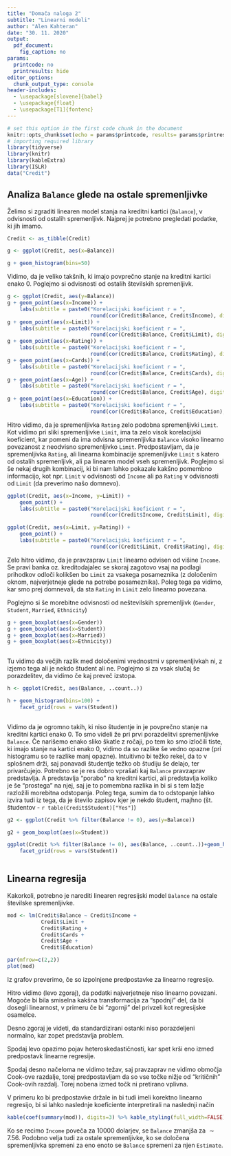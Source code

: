 ```yaml
---
title: "Domača naloga 2"
subtitle: "Linearni modeli"
author: "Alen Kahteran"
date: "30. 11. 2020"
output:
  pdf_document:
    fig_caption: no
params:
  printcode: no
  printresults: hide
editor_options:
  chunk_output_type: console
header-includes:
  - \usepackage[slovene]{babel}
  - \usepackage{float}
  - \usepackage[T1]{fontenc}
---
```


```r
# set this option in the first code chunk in the document
knitr::opts_chunk$set(echo = params$printcode, results= params$printresults, warning = FALSE, message = FALSE)
# importing required library
library(tidyverse)
library(knitr)
library(kableExtra)
library(ISLR)
data("Credit")

```

## Analiza `Balance` glede na ostale spremenljivke

Želimo si zgraditi linearen model stanja na kreditni kartici (`Balance`), v odvisnosti od ostalih spremenljivk. Najprej je potrebno pregledati podatke, ki jih imamo.

```r
Credit <- as_tibble(Credit)

g <- ggplot(Credit, aes(x=Balance))

g + geom_histogram(bins=50)

```

Vidimo, da je veliko takšnih, ki imajo povprečno stanje na kreditni kartici enako 0. Poglejmo si odvisnosti od ostalih številskih spremenljivk. 


```r
g <- ggplot(Credit, aes(y=Balance))
g + geom_point(aes(x=Income)) +
    labs(subtitle = paste0("Korelacijski koeficient r = ", 
                           round(cor(Credit$Balance, Credit$Income), digits=3)))
g + geom_point(aes(x=Limit)) +
    labs(subtitle = paste0("Korelacijski koeficient r = ", 
                           round(cor(Credit$Balance, Credit$Limit), digits=3)))
g + geom_point(aes(x=Rating)) +
    labs(subtitle = paste0("Korelacijski koeficient r = ", 
                           round(cor(Credit$Balance, Credit$Rating), digits=3)))
g + geom_point(aes(x=Cards)) +
    labs(subtitle = paste0("Korelacijski koeficient r = ", 
                           round(cor(Credit$Balance, Credit$Cards), digits=3)))
g + geom_point(aes(x=Age)) +
    labs(subtitle = paste0("Korelacijski koeficient r = ", 
                           round(cor(Credit$Balance, Credit$Age), digits=3)))
g + geom_point(aes(x=Education)) +
    labs(subtitle = paste0("Korelacijski koeficient r = ", 
                           round(cor(Credit$Balance, Credit$Education), digits=3)))

```

Hitro vidimo, da je spremenljivka `Rating` zelo podobna spremenljivki `Limit`. Kot vidimo pri sliki spremenljivke `Limit`, ima ta zelo visok korelacijski koeficient, kar pomeni da ima odvisna spremenljivka `Balance` visoko linearno povezanost z neodvisno spremenljivko `Limit`. Predpostavljam, da je spremenljivka `Rating`, ali linearna kombinacije spremenljivke `Limit` s katero od ostalih spremenljivk, ali pa linearen model vseh spremenljivk. Poglejmo si še nekaj drugih kombinacij, ki bi nam lahko pokazale kakšno pomembno informacijo, kot npr. `Limit` v odvisnosti od `Income` ali pa `Rating` v odvisnosti od `Limit` (da preverimo našo domnevo).

```r

ggplot(Credit, aes(x=Income, y=Limit)) +
    geom_point() +
    labs(subtitle = paste0("Korelacijski koeficient r = ", 
                           round(cor(Credit$Income, Credit$Limit), digits=3)))

ggplot(Credit, aes(x=Limit, y=Rating)) +
    geom_point() +
    labs(subtitle = paste0("Korelacijski koeficient r = ", 
                           round(cor(Credit$Limit, Credit$Rating), digits=3)))
```

Zelo hitro vidimo, da je pravzaprav `Limit` linearno odvisen od višine `Income`. Se pravi banka oz. kreditodajalec se skoraj zagotovo vsaj na podlagi prihodkov odloči kolikšen bo `Limit` za vsakega posameznika (z določenim oknom, najverjetneje glede na potrebe posameznika). Poleg tega pa vidimo, kar smo prej domnevali, da sta `Rating` in `Limit` zelo linearno povezana.

Poglejmo si še morebitne odvisnosti od neštevilskih spremenljivk (`Gender`, `Student`, `Married`, `Ethnicity`)

```r
g + geom_boxplot(aes(x=Gender))
g + geom_boxplot(aes(x=Student))
g + geom_boxplot(aes(x=Married))
g + geom_boxplot(aes(x=Ethnicity))
                           
```

Tu vidimo da večjih razlik med določenimi vrednostmi v spremenljivkah ni, z izjemo tega ali je nekdo študent ali ne. Poglejmo si za vsak slučaj še porazdelitev, da vidimo če kaj preveč izstopa.

```r
h <- ggplot(Credit, aes(Balance, ..count..))

h + geom_histogram(bins=100) +
    facet_grid(rows = vars(Student))
                           
```

Vidimo da je ogromno takih, ki niso študentje in je povprečno stanje na kreditni kartici enako 0. To smo videli že pri prvi porazdelitvi spremenljivke `Balance`. Če narišemo enako sliko škatle z ročaji, po tem ko smo izločili tiste, ki imajo stanje na kartici enako 0, vidimo da so razlike še vedno opazne (pri histogramu so te razlike manj opazne). Intuitivno bi težko rekel, da to v splošnem drži, saj ponavadi študentje težko ob študiju še delajo, ter privarčujejo. Potrebno se je res dobro vprašati kaj `Balance` pravzaprav predstavlja. A predstavlja "porabo" na kreditni kartici, ali predstavlja koliko je še "prostega" na njej, saj je to pomembna razlika in bi si s tem lažje razložili morebitna odstopanja. Poleg tega, sumim da to odstopanje lahko izvira tudi iz tega, da je število zapisov kjer je nekdo študent, majhno (št. študentov - `r table(Credit$Student)["Yes"]`)

```r
g2 <- ggplot(Credit %>% filter(Balance != 0), aes(y=Balance))

g2 + geom_boxplot(aes(x=Student))

ggplot(Credit %>% filter(Balance != 0), aes(Balance, ..count..))+geom_histogram(bins=100) +
    facet_grid(rows = vars(Student))
                           
```

## Linearna regresija

Kakorkoli, potrebno je narediti linearen regresijski model `Balance` na ostale številske spremenljivke. 

```r

mod <- lm(Credit$Balance ~ Credit$Income + 
           Credit$Limit + 
           Credit$Rating + 
           Credit$Cards + 
           Credit$Age + 
           Credit$Education)

par(mfrow=c(2,2))
plot(mod)

```

Iz grafov preverimo, če so izpolnjene predpostavke za linearno regresijo.

Hitro vidimo (levo zgoraj), da podatki najverjetneje niso linearno povezani. Mogoče bi bila smiselna kakšna transformacija za "spodnji" del, da bi dosegli linearnost, v primeru če bi "zgornji" del privzeli kot regresijske osamelce. 

Desno zgoraj je videti, da standardizirani ostanki niso porazdeljeni normalno, kar zopet predstavlja problem.

Spodaj levo opazimo pojav heteroskedastičnosti, kar spet krši eno izmed predpostavk linearne regresije.

Spodaj desno načeloma ne vidimo težav, saj pravzaprav ne vidimo območja Cook-ove razdalje, torej predpostavljam da so vse točke nižje od "kritičnih" Cook-ovih razdalj. Torej nobena izmed točk ni pretirano vplivna.


V primeru ko bi predpostavke držale in bi tudi imeli korektno linearno regresijo, bi si lahko naslednje koeficiente interpretirali na naslednji način

```r

kable(coef(summary(mod)), digits=3) %>% kable_styling(full_width=FALSE)

```

Ko se recimo `Income` poveča za 10000 dolarjev, se `Balance` zmanjša za $\sim7.56$. Podobno velja tudi za ostale spremenljivke, ko se določena spremenljivka spremeni za eno enoto se `Balance` spremeni za njen `Estimate`.
